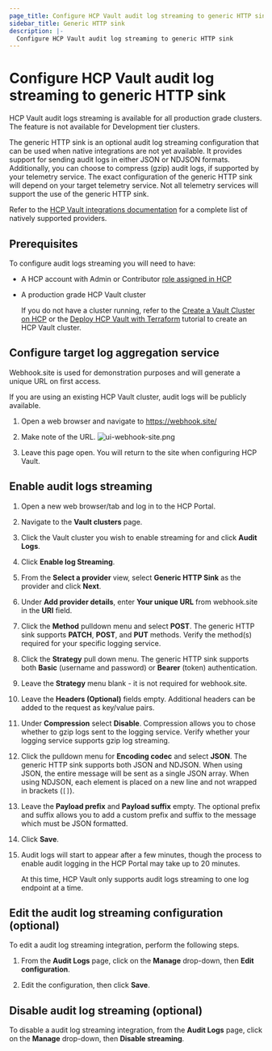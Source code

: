 ```yaml
---
page_title: Configure HCP Vault audit log streaming to generic HTTP sink
sidebar_title: Generic HTTP sink
description: |-
  Configure HCP Vault audit log streaming to generic HTTP sink
---
```


# Configure HCP Vault audit log streaming to generic HTTP sink

<Note title="Availability">

HCP Vault audit logs streaming is available for all
production grade clusters. The feature is not available for Development tier
clusters.

</Note>

The generic HTTP sink is an optional audit log streaming configuration that can be used when native integrations
are not yet available. It provides support for sending audit logs in either JSON or NDJSON formats. Additionally,
you can choose to compress (gzip) audit logs, if supported by your telemetry service. The exact configuration
of the generic HTTP sink will depend on your target telemetry service. Not all telemetry services
will support the use of the generic HTTP sink.

Refer to the [HCP Vault integrations documentation](/hcp/docs/vault/integrations#metrics-streaming)
for a complete list of natively supported providers.

## Prerequisites

To configure audit logs streaming you will need to have:

- A HCP account with Admin or Contributor [role assigned in HCP](/hcp/docs/hcp/create-account)
- A production grade HCP Vault cluster

   <Note>

   If you do not have a cluster running, refer to the [Create a Vault Cluster on
   HCP](/vault/tutorials/cloud/get-started-vault) or  the [Deploy HCP Vault with
   Terraform](/vault/tutorials/cloud-ops/terraform-hcp-provider-vault) tutorial to create an HCP Vault
   cluster.

   </Note>

## Configure target log aggregation service

<Highlight title="Example log aggregation service">

Webhook.site is used for demonstration purposes and will generate a unique URL on first access.

If you are using an existing HCP Vault cluster, audit logs will be publicly available.

</Highlight>

1. Open a web browser and navigate to https://webhook.site/

1. Make note of the URL.
   ![ui-webhook-site.png](/img/cloud/ui-webhook-site.png)

1. Leave this page open. You will return to the site when configuring HCP Vault.

## Enable audit logs streaming

1. Open a new web browser/tab and log in to the HCP Portal.

1. Navigate to the **Vault clusters** page.

1. Click the Vault cluster you wish to enable streaming for and click **Audit Logs**.

1. Click **Enable log Streaming**.

1. From the **Select a provider** view, select **Generic HTTP Sink** as the
   provider and click **Next**.

1. Under **Add provider details**, enter **Your unique URL** from webhook.site in the **URI** field.

1. Click the **Method** pulldown menu and select **POST**.
   The generic HTTP sink supports **PATCH**, **POST**, and **PUT** methods. Verify the method(s) required for
   your specific logging service.

1. Click the **Strategy** pull down menu. The generic HTTP sink supports both **Basic** (username and password)
   or **Bearer** (token) authentication.

1. Leave the **Strategy** menu blank - it is not required for webhook.site.

1. Leave the **Headers (Optional)** fields empty. Additional headers can be added to the request as key/value pairs.

1. Under **Compression** select **Disable**. Compression allows you to chose whether to gzip logs sent to the logging service.
   Verify whether your logging service supports gzip log streaming.

1. Click the pulldown menu for **Encoding codec** and select **JSON**. The generic HTTP sink supports both JSON and NDJSON.
   When using JSON, the entire message will be sent as a single JSON array. When using NDJSON, each element is placed on
   a new line and not wrapped in brackets (`[]`).


1. Leave the **Payload prefix** and **Payload suffix** empty. The optional prefix and suffix allows you to add a custom prefix
   and suffix to the message which must be JSON formatted.

1. Click **Save**.

1. Audit logs will start to appear after a few minutes, though the process to enable audit logging in the HCP Portal
   may take up to 20 minutes.

   <Note>

   At this time, HCP Vault only supports audit logs streaming to
   one log endpoint at a time.

   </Note>

## Edit the audit log streaming configuration (optional)

To edit a audit log streaming integration, perform the following steps.

1. From the **Audit Logs** page, click on the **Manage** drop-down, then **Edit
configuration**.

1. Edit the configuration, then click **Save**.

## Disable audit log streaming (optional)

To disable a audit log streaming integration, from the **Audit Logs** page,
click on the **Manage** drop-down, then **Disable streaming**.
